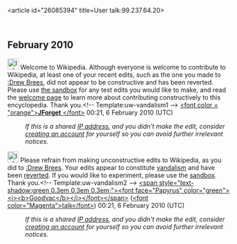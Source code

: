 <article id="26085394" title=User talk:99.237.64.20>
	<talkpage id="26085394" title="User talk:99.237.64.20">


== February 2010 ==
[[Image:Information.svg|25px]] Welcome to Wikipedia. Although everyone is welcome to contribute to Wikipedia, at least one of your recent edits, such as the one you made to [[:Drew Brees]], did not appear to be constructive and has been reverted. Please use [[Wikipedia:Sandbox|the sandbox]] for any test edits you would like to make, and read the [[Wikipedia:Welcoming committee/Welcome to Wikipedia|welcome page]] to learn more about contributing constructively to this encyclopedia. Thank you.&lt;!-- Template:uw-vandalism1 --&gt; [[User:JForget|&lt;font color = &quot;orange&quot;&gt;'''JForget''' &lt;/font&gt;]] 00:21, 6 February 2010 (UTC)
:''If this is a shared [[IP address]], and you didn't make the edit, consider [[Wikipedia:Why create an account?|creating an account]] for yourself so you can avoid further irrelevant notices.''

[[Image:Information.svg|25px]] Please refrain from making unconstructive edits to Wikipedia, as you did to [[:Drew Brees]]. Your edits appear to constitute [[Wikipedia:Vandalism|vandalism]] and have been [[Help:Reverting|reverted]]. If you would like to experiment, please use the [[Wikipedia:Sandbox|sandbox]]. Thank you.&lt;!-- Template:uw-vandalism2 --&gt; [[User:Goodvac|&lt;span style=&quot;text-shadow:green 0.3em 0.3em 0.3em;&quot;&gt;&lt;font face=&quot;Papyrus&quot; color=&quot;green&quot;&gt;&lt;i&gt;&lt;b&gt;Goodvac&lt;/b&gt;&lt;/i&gt;&lt;/font&gt;&lt;/span&gt;]] ([[User talk:Goodvac|&lt;font color=&quot;Magenta&quot;&gt;talk&lt;/font&gt;]]) 00:21, 6 February 2010 (UTC)
:''If this is a shared [[IP address]], and you didn't make the edit, consider [[Wikipedia:Why create an account?|creating an account]] for yourself so you can avoid further irrelevant notices.''
	</talkpage>
</article>